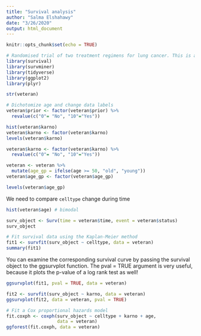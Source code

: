 ```yaml
---
title: "Survival analysis"
author: "Salma Elshahawy"
date: "3/26/2020"
output: html_document
---
```


```r
knitr::opts_chunk$set(echo = TRUE)
```

```r
# Randomised trial of two treatment regimens for lung cancer. This is a standard survival analysis data set.
library(survival)
library(survminer)
library(tidyverse)
library(ggplot2)
library(plyr)
```

```r
str(veteran)
```

```r
# Dichotomize age and change data labels
veteran$prior <- factor(veteran$prior) %>%
  revalue(c("0"= "No", "10"="Yes"))
```

```r
hist(veteran$karno)
veteran$karno <- factor(veteran$karno)
levels(veteran$karno)
```

```r
veteran$karno <- factor(veteran$karno) %>%
  revalue(c("0"= "No", "10"="Yes"))
```

```r
veteran <- veteran %>% 
  mutate(age_gp = ifelse(age >= 50, "old", "young"))
veteran$age_gp <- factor(veteran$age_gp)

levels(veteran$age_gp)
```

We need to compare `celltype` change during time
```r
hist(veteran$age) # bimodal

```
```r
surv_object <- Surv(time = veteran$time, event = veteran$status)
surv_object 
```



```r
# Fit survival data using the Kaplan-Meier method
fit1 <- survfit(surv_object ~ celltype, data = veteran) 
summary(fit1)
```

You can examine the corresponding survival curve by passing the survival object to the ggsurvplot function. The pval = TRUE argument is very useful, because it plots the p-value of a log rank test as well!

```r
ggsurvplot(fit1, pval = TRUE, data = veteran)

```



```r
fit2 <- survfit(surv_object ~ karno, data = veteran)
ggsurvplot(fit2, data = veteran, pval = TRUE)
```

```r
# Fit a Cox proportional hazards model
fit.coxph <- coxph(surv_object ~ celltype + karno + age, 
                   data = veteran)
ggforest(fit.coxph, data = veteran)
```









